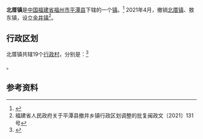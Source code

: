 {{中国乡级行政区
|景观照片文件名 = 
|景观照片描述 = 
|汉语拼音 = 
|其他语言 = 
|其他语言名称 = 
|旧称 = 
|地名出处 = 
|位置图文件名 = 
|位置图描述 = 
|自定义图片= 
|建置时间 = 
|政府驻地 = 
|毗邻 = 
|总面积 = 
|总人口 = 
|总人口年份 = 
|户籍人口 = 
|户籍人口年份 = 
|常住人口 = 
|常住人口年份 = 
|人口密度 = 
|GDP = 
|GDP年份 = 
|邮政编码 = 
|电话区号 = 591
|官方网站 = 
|网站名称 = 
|35/01/28/104/000}}
'''北厝镇'''是[[中华人民共和国|中国]][[福建省|福建省]][[福州市|福州市]][[平潭县|平潭县]]下辖的一个[[镇|镇]]。<ref>{{PRC admin/ref sgc|{{PRC admin/parent|35/01/28/104/000}}}}</ref>
2021年4月，撤销[[北厝镇|北厝镇]]、敖东镇，设立[[金井镇|金井镇]]<ref>福建省人民政府关于平潭县撤并乡镇行政区划调整的批复闽政文〔2021〕131号</ref>。

== 行政区划 ==

北厝镇共辖19个[[行政村|行政村]]，分别是：<ref>{{PRC admin/ref sgc|35/01/28/104/000}}</ref>

{{PRC admin/children|35/01/28/104/000}}。

== 参考资料 ==
{{reflist}}

{{PRC admin/navcat|35/01/28/104/000}}